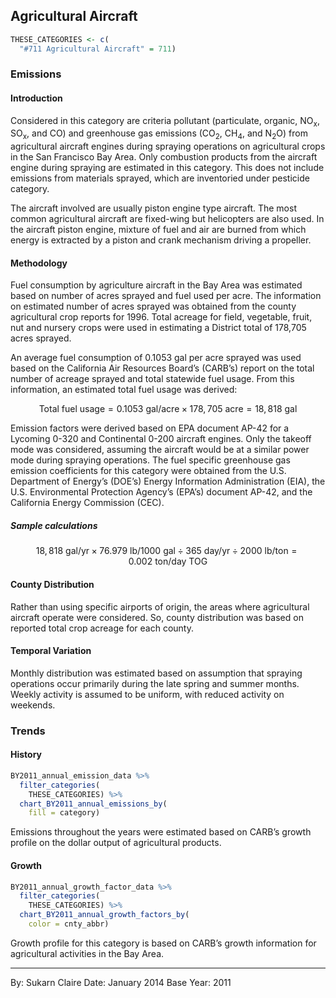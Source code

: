 ## Agricultural Aircraft

```r
THESE_CATEGORIES <- c(
  "#711 Agricultural Aircraft" = 711)
```

### Emissions

#### Introduction {-}

Considered in this category are criteria pollutant (particulate, organic, NO~x~, SO~x~, and CO) and greenhouse gas emissions (CO~2~, CH~4~, and N~2~O) from agricultural aircraft engines during spraying operations on agricultural crops in the San Francisco Bay Area. Only combustion products from the aircraft engine during spraying are estimated in this category. This does not include emissions from materials sprayed, which are inventoried under pesticide category.

The aircraft involved are usually piston engine type aircraft. The most common agricultural aircraft are fixed-wing but helicopters are also used. In the aircraft piston engine, mixture of fuel and air are burned from which energy is extracted by a piston and crank mechanism driving a propeller.

#### Methodology {-}

Fuel consumption by agriculture aircraft in the Bay Area was estimated based on number of acres sprayed and fuel used per acre. The information on estimated number of acres sprayed was obtained from the county agricultural crop reports for 1996. Total acreage for field, vegetable, fruit, nut and nursery crops were used in estimating a District total of 178,705 acres sprayed.

An average fuel consumption of 0.1053 gal per acre sprayed was used based on the California Air Resources Board’s (CARB's) report on the total number of acreage sprayed and total statewide fuel usage. From this information, an estimated total fuel usage was derived:

$$
\text{Total fuel usage} = 0.1053\ \text{gal/acre} \times 178,705\ \text{acre} = 18,818\ \text{gal}
$$

Emission factors were derived based on EPA document AP-42 for a Lycoming 0-320 and Continental 0-200 aircraft engines. Only the takeoff mode was considered, assuming the aircraft would be at a similar power mode during spraying operations. The fuel specific greenhouse gas emission coefficients for this category were obtained from the U.S. Department of Energy’s (DOE’s) Energy Information Administration (EIA), the U.S. Environmental Protection Agency’s (EPA’s) document AP-42, and the California Energy Commission (CEC).

##### Sample calculations {-}

$$
18,818\ \text{gal/yr} \times 76.979\ \text{lb/1000 gal} \div 365\ \text{day/yr} \div 2000\ \text{lb/ton} = 0.002\ \text{ton/day}\ \text{TOG}
$$

#### County Distribution {-}

Rather than using specific airports of origin, the areas where agricultural aircraft operate were considered. So, county distribution was based on reported total crop acreage for each county.

#### Temporal Variation {-}

Monthly distribution was estimated based on assumption that spraying operations occur primarily during the late spring and summer months. Weekly activity is assumed to be uniform, with reduced activity on weekends.

### Trends

#### History {-}

```r
BY2011_annual_emission_data %>%
  filter_categories(
    THESE_CATEGORIES) %>%
  chart_BY2011_annual_emissions_by(
    fill = category)
```

Emissions throughout the years were estimated based on CARB's growth profile on the dollar output of agricultural products.

#### Growth {-}

```r
BY2011_annual_growth_factor_data %>%
  filter_categories(
    THESE_CATEGORIES) %>%
  chart_BY2011_annual_growth_factors_by(
    color = cnty_abbr) 
```

Growth profile for this category is based on CARB's growth information for agricultural activities in the Bay Area.

***

By: Sukarn Claire 
Date: January 2014 
Base Year: 2011
